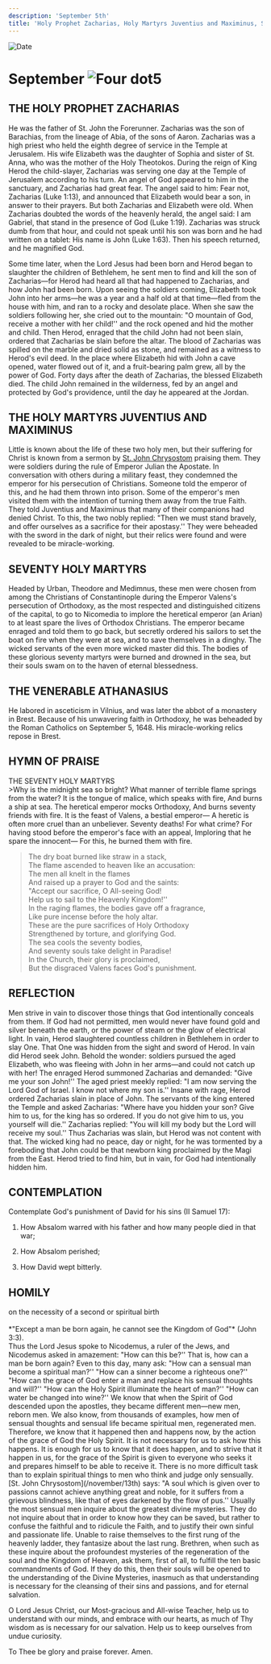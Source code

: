 ```yaml
---
description: 'September 5th'
title: 'Holy Prophet Zacharias, Holy Martyrs Juventius and Maximinus, Seventy Holy Martyrs, Venerable Athanasius'
---
```


<RunningHead />
<Image src="/title-imprint.png" height={68} width={50} alt="Date" className="title-imprint"/>

# <div id="date">September <Image className="four-dot" src="/four-dot.png" height={15} width={15} alt="Four dot" />5</div>

## THE HOLY PROPHET ZACHARIAS

He was the father of St. John the Forerunner. Zacharias was the son of Barachias, from the lineage of Abia, of the sons of Aaron. Zacharias was a high priest who held the eighth degree of service in the Temple at Jerusalem. His wife Elizabeth was the daughter of Sophia and sister of St. Anna, who was the mother of the Holy Theotokos. During the reign of King Herod the child-slayer, Zacharias was serving one day at the Temple of Jerusalem according to his turn. An angel of God appeared to him in the sanctuary, and Zacharias had great fear. The angel said to him: Fear not, Zacharias (Luke 1:13), and announced that Elizabeth would bear a son, in answer to their prayers. But both Zacharias and Elizabeth were old. When Zacharias doubted the words of the heavenly herald, the angel said: I am Gabriel, that stand in the presence of God (Luke 1:19). Zacharias was struck dumb from that hour, and could not speak until his son was born and he had written on a tablet: His name is John (Luke 1:63). Then his speech returned, and he magnified God.

Some time later, when the Lord Jesus had been born and Herod began to slaughter the children of Bethlehem, he sent men to find and kill the son of Zacharias—for Herod had heard all that had happened to Zacharias, and how John had been born. Upon seeing the soldiers coming, Elizabeth took John into her arms—he was a year and a half old at that time—fled from the house with him, and ran to a rocky and desolate place. When she saw the soldiers following her, she cried out to the mountain: "O mountain of God, receive a mother with her child!'' and the rock opened and hid the mother and child. Then Herod, enraged that the child John had not been slain, ordered that Zacharias be slain before the altar. The blood of Zacharias was spilled on the marble and dried solid as stone, and remained as a witness to Herod's evil deed. In the place where Elizabeth hid with John a cave opened, water flowed out of it, and a fruit-bearing palm grew, all by the power of God. Forty days after the death of Zacharias, the blessed Elizabeth died. The child John remained in the wilderness, fed by an angel and protected by God's providence, until the day he appeared at the Jordan.

## THE HOLY MARTYRS JUVENTIUS AND MAXIMINUS

Little is known about the life of these two holy men, but their suffering for Christ is known from a sermon by [St. John Chrysostom](/november/13th) praising them. They were soldiers during the rule of Emperor Julian the Apostate. In conversation with others during a military feast, they condemned the emperor for his persecution of Christians. Someone told the emperor of this, and he had them thrown into prison. Some of the emperor's men visited them with the intention of turning them away from the true Faith. They told Juventius and Maximinus that many of their companions had denied Christ. To this, the two nobly replied: "Then we must stand bravely, and offer ourselves as a sacrifice for their apostasy.'' They were beheaded with the sword in the dark of night, but their relics were found and were revealed to be miracle-working.

## SEVENTY HOLY MARTYRS

Headed by Urban, Theodore and Medimnus, these men were chosen from among the Christians of Constantinople during the Emperor Valens's persecution of Orthodoxy, as the most respected and distinguished citizens of the capital, to go to Nicomedia to implore the heretical emperor (an Arian) to at least spare the lives of Orthodox Christians. The emperor became enraged and told them to go back, but secretly ordered his sailors to set the boat on fire when they were at sea, and to save themselves in a dinghy. The wicked servants of the even more wicked master did this. The bodies of these glorious seventy martyrs were burned and drowned in the sea, but their souls swam on to the haven of eternal blessedness.

## THE VENERABLE ATHANASIUS

He labored in asceticism in Vilnius, and was later the abbot of a monastery in Brest. Because of his unwavering faith in Orthodoxy, he was beheaded by the Roman Catholics on September 5, 1648. His miracle-working relics repose in Brest.


## HYMN OF PRAISE
<div style={{textAlign:'center', color:'crimson', fontWeight:'bold'}}>
THE SEVENTY HOLY MARTYRS
</div>
>Why is the midnight sea so bright?  
What manner of terrible flame springs from the water?  
It is the tongue of malice, which speaks with fire,  
And burns a ship at sea.  
The heretical emperor mocks Orthodoxy,  
And burns seventy friends with fire.  
It is the feast of Valens, a bestial emperor—  
A heretic is often more cruel than an unbeliever.  
Seventy deaths! For what crime?  
For having stood before the emperor's face with an appeal,  
Imploring that he spare the innocent—  
For this, he burned them with fire.  

>The dry boat burned like straw in a stack,  
The flame ascended to heaven like an accusation:  
The men all knelt in the flames  
And raised up a prayer to God and the saints:  
"Accept our sacrifice, O All-seeing God!  
Help us to sail to the Heavenly Kingdom!''  
In the raging flames, the bodies gave off a fragrance,  
Like pure incense before the holy altar.  
These are the pure sacrifices of Holy Orthodoxy  
Strengthened by torture, and glorifying God.  
The sea cools the seventy bodies,  
And seventy souls take delight in Paradise!  
In the Church, their glory is proclaimed,  
But the disgraced Valens faces God's punishment.  


## REFLECTION
Men strive in vain to discover those things that God intentionally conceals from them. If God had not permitted, men would never have found gold and silver beneath the earth, or the power of steam or the glow of electrical light. In vain, Herod slaughtered countless children in Bethlehem in order to slay One. That One was hidden from the sight and sword of Herod. In vain did Herod seek John. Behold the wonder: soldiers pursued the aged Elizabeth, who was fleeing with John in her arms—and could not catch up with her! The enraged Herod summoned Zacharias and demanded: "Give me your son John!'' The aged priest meekly replied: "I am now serving the Lord God of Israel. I know not where my son is.'' Insane with rage, Herod ordered Zacharias slain in place of John. The servants of the king entered the Temple and asked Zacharias: "Where have you hidden your son? Give him to us, for the king has so ordered. If you do not give him to us, you yourself will die.'' Zacharias replied: "You will kill my body but the Lord will receive my soul.'' Thus Zacharias was slain, but Herod was not content with that. The wicked king had no peace, day or night, for he was tormented by a foreboding that John could be that newborn king proclaimed by the Magi from the East. Herod tried to find him, but in vain, for God had intentionally hidden him.


## CONTEMPLATION

Contemplate God's punishment of David for his sins (II Samuel 17):

1. How Absalom warred with his father and how many people died in that war;

2. How Absalom perished;

3. How David wept bitterly.


## HOMILY
<div style={{textAlign:'center', color:'crimson', fontWeight:'bold'}}>
on the necessity of a second or spiritual birth
</div>
<br />
<div style={{textAlign:'right'}}>
*"Except a man be born again, he cannot see the Kingdom of God"* (John 3:3).
</div>
Thus the Lord Jesus spoke to Nicodemus, a ruler of the Jews, and Nicodemus asked in amazement: "How can this be?'' That is, how can a man be born again? Even to this day, many ask: "How can a sensual man become a spiritual man?'' "How can a sinner become a righteous one?'' "How can the grace of God enter a man and replace his sensual thoughts and will?'' "How can the Holy Spirit illuminate the heart of man?'' "How can water be changed into wine?'' We know that when the Spirit of God descended upon the apostles, they became different men—new men, reborn men. We also know, from thousands of examples, how men of sensual thoughts and sensual life became spiritual men, regenerated men. Therefore, we know that it happened then and happens now, by the action of the grace of God the Holy Spirit. It is not necessary for us to ask how this happens. It is enough for us to know that it does happen, and to strive that it happen in us, for the grace of the Spirit is given to everyone who seeks it and prepares himself to be able to receive it. There is no more difficult task than to explain spiritual things to men who think and judge only sensually. [St. John Chrysostom](/november/13th) says: "A soul which is given over to passions cannot achieve anything great and noble, for it suffers from a grievous blindness, like that of eyes darkened by the flow of pus.'' Usually the most sensual men inquire about the greatest divine mysteries. They do not inquire about that in order to know how they can be saved, but rather to confuse the faithful and to ridicule the Faith, and to justify their own sinful and passionate life. Unable to raise themselves to the first rung of the heavenly ladder, they fantasize about the last rung. Brethren, when such as these inquire about the profoundest mysteries of the regeneration of the soul and the Kingdom of Heaven, ask them, first of all, to fulfill the ten basic commandments of God. If they do this, then their souls will be opened to the understanding of the Divine Mysteries, inasmuch as that understanding is necessary for the cleansing of their sins and passions, and for eternal salvation.

O Lord Jesus Christ, our Most-gracious and All-wise Teacher, help us to understand with our minds, and embrace with our hearts, as much of Thy wisdom as is necessary for our salvation. Help us to keep ourselves from undue curiosity.

To Thee be glory and praise forever. Amen.